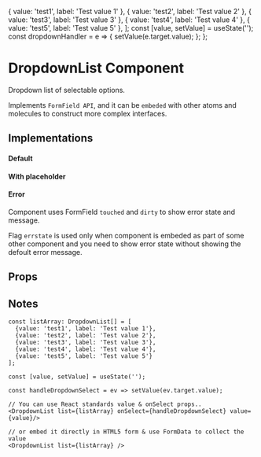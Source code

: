 

  { value: 'test1', label: 'Test value 1' },
  { value: 'test2', label: 'Test value 2' },
  { value: 'test3', label: 'Test value 3' },
  { value: 'test4', label: 'Test value 4' },
  { value: 'test5', label: 'Test value 5' },
];
  const [value, setValue] = useState('');
  const dropdownHandler = e => {
    setValue(e.target.value);
  };
};

<Meta title="Core|Molecules/DropdownList" />

# DropdownList Component

Dropdown list of selectable options.

Implements `FormField API`, and it can be `embeded` with other atoms and molecules to construct more complex interfaces.

## Implementations

#### Default

<Preview>
  <Story name="default" decorators={[withKnobs]}>
    <DropdownList
      list={listItems}
      description={text('Field description', '')}
      error={text('Error message', 'This is Error message')}
      touched={boolean('Touched', false)}
      dirty={boolean('Dirty', false)}
      errstate={boolean('Embeded error override flag', false)}
    />
  </Story>
</Preview>

#### With placeholder

<Preview>
  <Story name="With Placeholder">
    <DropdownList
      placeholder="Choose your option"
      list={listItems}
      onSelect={Custom.dropdownHandler}
      value={Custom.value}
    />
  </Story>
</Preview>

#### Error

Component uses FormField `touched` and `dirty` to show error state and message.

Flag `errstate` is used only when component is embeded as part of some other component and you need to show error state without showing the defoult error message.

<Preview>
  <Story name="With Override Error state">
    <DropdownList list={listItems} errstate={true} />
  </Story>
</Preview>

## Props

<Props of={DropdownList} />

## Notes

```tsx
const listArray: DropdownList[] = [
  {value: 'test1', label: 'Test value 1'},
  {value: 'test2', label: 'Test value 2'},
  {value: 'test3', label: 'Test value 3'},
  {value: 'test4', label: 'Test value 4'},
  {value: 'test5', label: 'Test value 5'}
];

const [value, setValue] = useState('');

const handleDropdownSelect = ev => setValue(ev.target.value);

// You can use React standards value & onSelect props..
<DropdownList list={listArray} onSelect={handleDropdownSelect} value={value}/>

// or embed it directly in HTML5 form & use FormData to collect the value
<DropdownList list={listArray} />
```
